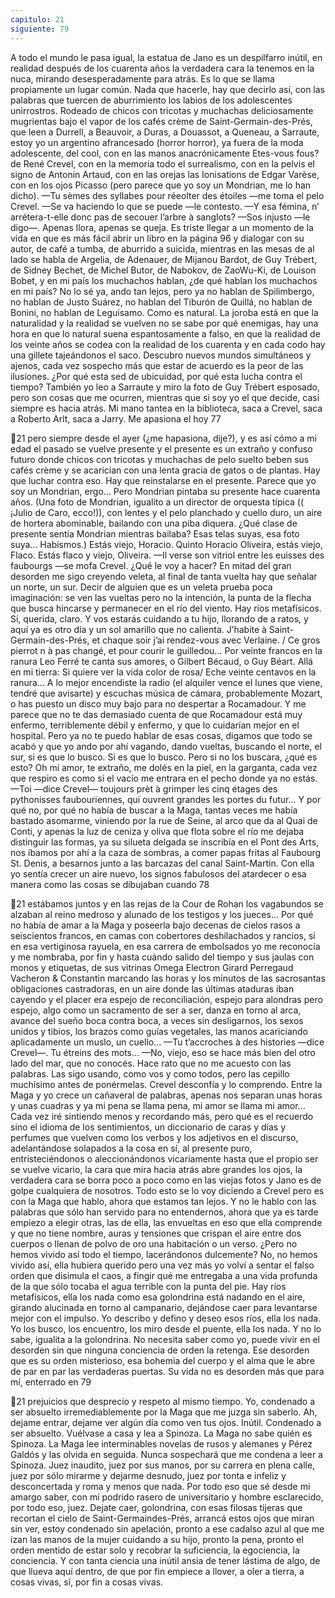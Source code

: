 ```yaml
---
capitulo: 21
siguiente: 79
---
```


A todo el mundo le pasa igual, la estatua de Jano es un despilfarro inútil, en
realidad después de los cuarenta años la verdadera cara la tenemos en la nuca,
mirando desesperadamente para atrás. Es lo que se llama propiamente un lugar
común. Nada que hacerle, hay que decirlo así, con las palabras que tuercen de
aburrimiento los labios de los adolescentes unirrostros. Rodeado de chicos con
tricotas y muchachas deliciosamente mugrientas bajo el vapor de los cafés crème
de Saint-Germain-des-Prés, que leen a Durrell, a Beauvoir, a Duras, a Douassot, a
Queneau, a Sarraute, estoy yo un argentino afrancesado (horror horror), ya fuera
de la moda adolescente, del cool, con en las manos anacrónicamente Etes-vous
fous? de René Crevel, con en la memoria todo el surrealismo, con en la pelvis el
signo de Antonin Artaud, con en las orejas las Ionisations de Edgar Varèse, con en
los ojos Picasso (pero parece que yo soy un Mondrian, me lo han dicho).
—Tu sèmes des syllabes pour réeolter des étoiles —me toma el pelo Crevel.
—Se va haciendo lo que se puede —le contesto.
—Y esa fémina, n’ arrétera-t-elle donc pas de secouer l’arbre à sanglots?
—Sos injusto —le digo—. Apenas llora, apenas se queja.
Es triste llegar a un momento de la vida en que es más fácil abrir un libro en la
página 96 y dialogar con su autor, de café a tumba, de aburrido a suicida,
mientras en las mesas de al lado se habla de Argelia, de Adenauer, de Mijanou
Bardot, de Guy Trébert, de Sidney Bechet, de Michel Butor, de Nabokov, de ZaoWu-Ki, de Louison Bobet, y en mi país los muchachos hablan, ¿de qué hablan los
muchachos en mi país? No lo sé ya, ando tan lejos, pero ya no hablan de
Spilimbergo, no hablan de Justo Suárez, no hablan del Tiburón de Quillá, no
hablan de Bonini, no hablan de Leguisamo. Como es natural. La joroba está en que
la naturalidad y la realidad se vuelven no se sabe por qué enemigas, hay una
hora en que lo natural suena espantosamente a falso, en que la realidad de los
veinte años se codea con la realidad de los cuarenta y en cada codo hay una
gillete tajeándonos el saco. Descubro nuevos mundos simultáneos y ajenos, cada
vez sospecho más que estar de acuerdo es la peor de las ilusiones. ¿Por qué esta
sed de ubicuidad, por qué esta lucha contra el tiempo? También yo leo a Sarraute
y miro la foto de Guy Trébert esposado, pero son cosas que me ocurren, mientras
que si soy yo el que decide, casi siempre es hacia atrás. Mi mano tantea en la
biblioteca, saca a Crevel, saca a Roberto Arlt, saca a Jarry. Me apasiona el hoy
77

21
pero siempre desde el ayer (¿me hapasiona, dije?), y es así cómo a mi edad el
pasado se vuelve presente y el presente es un extraño y confuso futuro donde
chicos con tricotas y muchachas de pelo suelto beben sus cafés crème y se
acarician con una lenta gracia de gatos o de plantas.
Hay que luchar contra eso.
Hay que reinstalarse en el presente.
Parece que yo soy un Mondrian, ergo...
Pero Mondrian pintaba su presente hace cuarenta años.
(Una foto de Mondrian, igualito a un director de orquesta típica (( ¡Julio de
Caro, ecco!)), con lentes y el pelo planchado y cuello duro, un aire de hortera
abominable, bailando con una piba diquera. ¿Qué clase de presente sentía
Mondrian mientras bailaba? Esas telas suyas, esa foto suya... Habismos.)
Estás viejo, Horacio. Quinto Horacio Oliveira, estás viejo, Flaco. Estás flaco y
viejo, Oliveira.
—Il verse son vitriol entre les euisses des faubourgs —se mofa Crevel.
¿Qué le voy a hacer? En mitad del gran desorden me sigo creyendo veleta, al
final de tanta vuelta hay que señalar un norte, un sur. Decir de alguien que es un
veleta prueba poca imaginación: se ven las vueltas pero no la intención, la punta
de la flecha que busca hincarse y permanecer en el río del viento.
Hay ríos metafísicos. Sí, querida, claro. Y vos estarás cuidando a tu hijo,
llorando de a ratos, y aquí ya es otro día y un sol amarillo que no calienta. J’habite
à Saint-Germain-des-Prés, et chaque soir j’ai rendez-vous avec Verlaine. / Ce gros pierrot
n à pas changé, et pour courir le guilledou... Por veinte francos en la ranura Leo Ferré
te canta sus amores, o Gilbert Bécaud, o Guy Béart. Allá en mi tierra: Si quiere ver
la vida color de rosa/ Eche veinte centavos en la ranura... A lo mejor encendiste la
radio (el alquiler vence el lunes que viene, tendré que avisarte) y escuchas
música de cámara, probablemente Mozart, o has puesto un disco muy bajo para
no despertar a Rocamadour. Y me parece que no te das demasiado cuenta de que
Rocamadour está muy enfermo, terriblemente débil y enfermo, y que lo
cuidarían mejor en el hospital. Pero ya no te puedo hablar de esas cosas, digamos
que todo se acabó y que yo ando por ahí vagando, dando vueltas, buscando el
norte, el sur, si es que lo busco. Si es que lo busco. Pero si no los buscara, ¿qué es
esto? Oh mi amor, te extraño, me dolés en la piel, en la garganta, cada vez que
respiro es como si el vacío me entrara en el pecho donde ya no estás.
—Toi —dice Crevel— toujours prèt à grimper les cinq étages des pythonisses
faubouriennes, qui ouvrent grandes les portes du futur...
Y por qué no, por qué no había de buscar a la Maga, tantas veces me había
bastado asomarme, viniendo por la rue de Seine, al arco que da al Quai de Conti,
y apenas la luz de ceniza y oliva que flota sobre el río me dejaba distinguir las
formas, ya su silueta delgada se inscribía en el Pont des Arts, nos íbamos por ahí
a la caza de sombras, a comer papas fritas al Faubourg St. Denis, a besarnos junto
a las barcazas del canal Saint-Martin. Con ella yo sentía crecer un aire nuevo, los
signos fabulosos del atardecer o esa manera como las cosas se dibujaban cuando
78

21
estábamos juntos y en las rejas de la Cour de Rohan los vagabundos se alzaban al
reino medroso y alunado de los testigos y los jueces... Por qué no había de amar a
la Maga y poseerla bajo decenas de cielos rasos a seiscientos francos, en camas
con cobertores deshilachados y rancios, si en esa vertiginosa rayuela, en esa
carrera de embolsados yo me reconocía y me nombraba, por fin y hasta cuándo
salido del tiempo y sus jaulas con monos y etiquetas, de sus vitrinas Omega
Electron Girard Perregaud Vacheron & Constantin marcando las horas y los
minutos de las sacrosantas obligaciones castradoras, en un aire donde las últimas
ataduras iban cayendo y el placer era espejo de reconciliación, espejo para
alondras pero espejo, algo como un sacramento de ser a ser, danza en torno al
arca, avance del sueño boca contra boca, a veces sin desligarnos, los sexos unidos
y tibios, los brazos como guías vegetales, las manos acariciando aplicadamente
un muslo, un cuello...
—Tu t’accroches à des histories —dice Crevel—. Tu étreins des mots...
—No, viejo, eso se hace más bien del otro lado del mar, que no conocés. Hace
rato que no me acuesto con las palabras. Las sigo usando, como vos y como
todos, pero las cepillo muchísimo antes de ponérmelas.
Crevel desconfía y lo comprendo. Entre la Maga y yo crece un cañaveral de
palabras, apenas nos separan unas horas y unas cuadras y ya mi pena se llama
pena, mi amor se llama mi amor... Cada vez iré sintiendo menos y recordando
más, pero qué es el recuerdo sino el idioma de los sentimientos, un diccionario
de caras y días y perfumes que vuelven como los verbos y los adjetivos en el
discurso, adelantándose solapados a la cosa en sí, al presente puro,
entristeciéndonos o aleccionándonos vicariamente hasta que el propio ser se
vuelve vicario, la cara que mira hacia atrás abre grandes los ojos, la verdadera
cara se borra poco a poco como en las viejas fotos y Jano es de golpe cualquiera
de nosotros. Todo esto se lo voy diciendo a Crevel pero es con la Maga que
hablo, ahora que estamos tan lejos. Y no le hablo con las palabras que sólo han
servido para no entendernos, ahora que ya es tarde empiezo a elegir otras, las de
ella, las envueltas en eso que ella comprende y que no tiene nombre, auras y
tensiones que crispan el aire entre dos cuerpos o llenan de polvo de oro una
habitación o un verso. ¿Pero no hemos vivido así todo el tiempo, lacerándonos
dulcemente? No, no hemos vivido así, ella hubiera querido pero una vez más yo
volví a sentar el falso orden que disimula el caos, a fingir qué me entregaba a una
vida profunda de la que sólo tocaba el agua terrible con la punta del pie. Hay
ríos metafísicos, ella los nada como esa golondrina está nadando en el aire,
girando alucinada en torno al campanario, dejándose caer para levantarse mejor
con el impulso. Yo describo y defino y deseo esos ríos, ella los nada. Yo los
busco, los encuentro, los miro desde el puente, ella los nada. Y no lo sabe,
igualita a la golondrina. No necesita saber como yo, puede vivir en el desorden
sin que ninguna conciencia de orden la retenga. Ese desorden que es su orden
misterioso, esa bohemia del cuerpo y el alma que le abre de par en par las
verdaderas puertas. Su vida no es desorden más que para mí, enterrado en
79

21
prejuicios que desprecio y respeto al mismo tiempo. Yo, condenado a ser
absuelto irremediablemente por la Maga que me juzga sin saberlo. Ah, dejame
entrar, dejame ver algún día como ven tus ojos.
Inútil. Condenado a ser absuelto. Vuélvase a casa y lea a Spinoza. La Maga no
sabe quién es Spinoza. La Maga lee interminables novelas de rusos y alemanes y
Pérez Galdós y las olvida en seguida. Nunca sospechará que me condena a leer a
Spinoza. Juez inaudito, juez por sus manos, por su carrera en plena calle, juez
por sólo mirarme y dejarme desnudo, juez por tonta e infeliz y desconcertada y
roma y menos que nada. Por todo eso que sé desde mi amargo saber, con mi
podrido rasero de universitario y hombre esclarecido, por todo eso, juez. Dejate
caer, golondrina, con esas filosas tijeras que recortan el cielo de Saint-Germaindes-Prés, arrancá estos ojos que miran sin ver, estoy condenado sin apelación,
pronto a ese cadalso azul al que me izan las manos de la mujer cuidando a su
hijo, pronto la pena, pronto el orden mentido de estar solo y recobrar la
suficiencia, la egociencia, la conciencia. Y con tanta ciencia una inútil ansia de
tener lástima de algo, de que llueva aquí dentro, de que por fin empiece a llover,
a oler a tierra, a cosas vivas, sí, por fin a cosas vivas.
